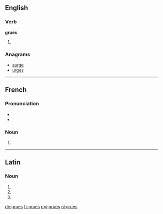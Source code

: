 ==English==

===Verb===
'''grues'''

# {{en-third-person singular of|grue}}

===Anagrams===
* [[surge#English|surge]]
* [[urges#English|urges]]

----

==French==

===Pronunciation===
* {{audio|Fr-grue.ogg|audio}}
* {{IPA|lang=fr|/ɡry/}}

===Noun===
{{head|fr|plural}} {{f-p}}

# {{plural of|grue|lang=fr}}

----

==Latin==

===Noun===
{{la-noun-form|gruēs}}

# {{inflection of|grus|grūs|nom|p|lang=la}}
# {{inflection of|grus|grūs|acc|p|lang=la}}
# {{inflection of|grus|grūs|voc|p|lang=la}}

[[de:grues]]
[[fr:grues]]
[[mg:grues]]
[[nl:grues]]